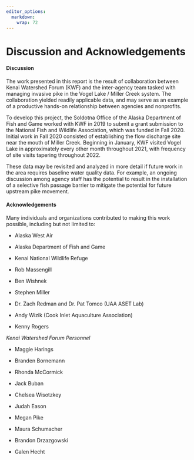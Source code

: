 ```yaml
---
editor_options: 
  markdown: 
    wrap: 72
---
```


# Discussion and Acknowledgements

#### Discussion

The work presented in this report is the result of collaboration between
Kenai Watershed Forum (KWF) and the inter-agency team tasked with
managing invasive pike in the Vogel Lake / Miller Creek system. The
collaboration yielded readily applicable data, and may serve as an
example of a productive hands-on relationship between agencies and
nonprofits.

To develop this project, the Soldotna Office of the Alaska Department of
Fish and Game worked with KWF in 2019 to submit a grant submission to
the National Fish and Wildlife Association, which was funded in Fall
2020. Initial work in Fall 2020 consisted of establishing the flow
discharge site near the mouth of Miller Creek. Beginning in January, KWF
visited Vogel Lake in approximately every other month throughout 2021,
with frequency of site visits tapering throughout 2022.

These data may be revisited and analyzed in more detail if future work
in the area requires baseline water quality data. For example, an
ongoing discussion among agency staff has the potential to result in the
installation of a selective fish passage barrier to mitigate the
potential for future upstream pike movement.

#### Acknowledgements

Many individuals and organizations contributed to making this work
possible, including but not limited to:

-   Alaska West Air

-   Alaska Department of Fish and Game

-   Kenai National Wildlife Refuge

-   Rob Massengill

-   Ben Wishnek

-   Stephen Miller

-   Dr. Zach Redman and Dr. Pat Tomco (UAA ASET Lab)

-   Andy Wizik (Cook Inlet Aquaculture Association)

-   Kenny Rogers

*Kenai Watershed Forum Personnel*

-   Maggie Harings

-   Branden Bornemann

-   Rhonda McCormick

-   Jack Buban

-   Chelsea Wisotzkey

-   Judah Eason

-   Megan Pike

-   Maura Schumacher

-   Brandon Drzazgowski

-   Galen Hecht
